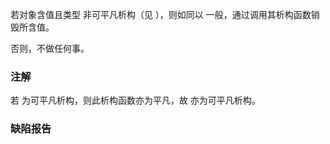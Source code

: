 {{cpp/utility/optional/title|~optional}}
{{cpp/utility/optional/navbar}}
{{ddcl|since=c++17|notes={{mark constexpr since c++20}}|1=
~optional();
}}

若对象含值且类型 {{tt|T}} 非可平凡析构（见 {{lc|std::is_trivially_destructible}}），则如同以 {{c|value().T::~T()}} 一般，通过调用其析构函数销毁所含值。

否则，不做任何事。

===注解===
若 {{tt|T}} 为可平凡析构，则此析构函数亦为平凡，故 {{c|std::optional&lt;T&gt;}} 亦为可平凡析构。

{{ftm begin}}
{{ftm|std=C++20|dr=20|value=202106L|__cpp_lib_optional|完全 {{c/core|constexpr}}}}
{{ftm end}}

===缺陷报告===
{{dr list begin}}
{{dr list item|paper=P2231R1|std=C++20|before=析构函数不是 {{c/core|constexpr}}，而非平凡析构函数在 C++20 中能为 {{c/core|constexpr}}|after=使之为 {{c/core|constexpr}}}}
{{dr list end}}

{{langlinks|en|es|ja|ru}}